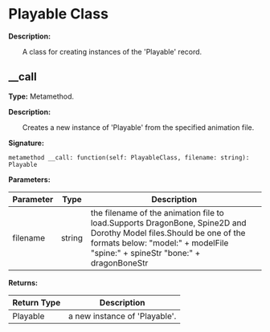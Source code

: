 
# Playable Class

**Description:**

&emsp;&emsp;A class for creating instances of the 'Playable' record.

## __call

**Type:** Metamethod.

**Description:**

&emsp;&emsp;Creates a new instance of 'Playable' from the specified animation file.

**Signature:**
```tl
metamethod __call: function(self: PlayableClass, filename: string): Playable
```

**Parameters:**

| Parameter | Type | Description |
| --- | --- | --- |
| filename | string | the filename of the animation file to load.Supports DragonBone, Spine2D and Dorothy Model files.Should be one of the formats below:	"model:" + modelFile	"spine:" + spineStr	"bone:" + dragonBoneStr |

**Returns:**

| Return Type | Description |
| --- | --- |
| Playable | a new instance of 'Playable'. |